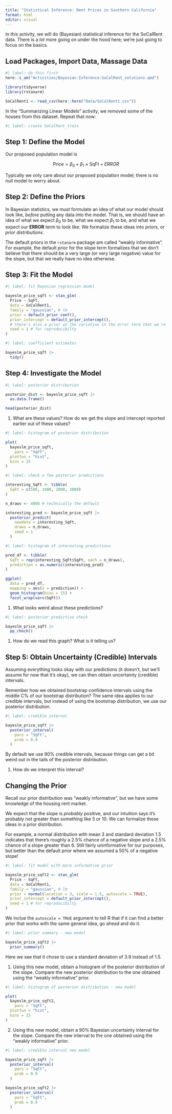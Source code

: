 ```yaml
---
title: "Statistical Inference: Rent Prices in Southern California"
format: html
editor: visual
---
```


In this activity, we will do (Bayesian) statistical inference for the SoCalRent data. There is a *lot* more going on under the hood here; we're just going to focus on the basics.

## Load Packages, Import Data, Massage Data

```r
#| label: do this first
here::i_am("Activities/Bayesian-Inference-SoCalRent_solutions.qmd")

library(tidyverse)
library(rstanarm)

SoCalRent1 <- read_csv(here::here("Data/SoCalRent1.csv"))
```

In the "Summarizing Linear Models" activity, we removed some of the houses from this dataset. Repeat that now:

```r
#| label: create SoCalRent_train


```

## Step 1: Define the Model

Our proposed population model is

$$
\text{Price} = \beta_0 + \beta_1 \times \text{SqFt} + ERROR
$$

Typically we only care about our proposed population model; there is no null model to worry about.

## Step 2: Define the Priors

In Bayesian statistics, we must formulate an idea of what our model should look like, *before* putting any data into the model. That is, we should have an idea of what we expect $\beta_0$ to be, what we expect $\beta_1$ to be, and what we expect our **ERROR** term to look like. We formalize these ideas into *priors*, or *prior distributions*.

The default priors in the `rstanarm` package are called "weakly informative". For example, the default prior for the slope term formalizes that we don't believe that there should be a very large (or very large negative) value for the slope, but that we really have no idea otherwise.

## Step 3: Fit the Model

```r
#| label: fit Bayesian regression model

bayeslm_price_sqft <- stan_glm(
  Price ~ SqFt,
  data = SoCalRent1,
  family = "gaussian", # lm
  prior = default_prior_coef(),
  prior_intercept = default_prior_intercept(),
  # there's also a prior on the variation in the error term that we're not including here
  seed = 1 # for reproducibilty
)

```

```r
#| label: coefficient estimates

bayeslm_price_sqft |>
  tidy()
```

## Step 4: Investigate the Model

```r
#| label: posterior distribution

posterior_dist <- bayeslm_price_sqft |>
  as.data.frame()

head(posterior_dist)

```

1. What are these values? How do we get the slope and intercept reported earlier out of these values?

```r
#| label: histogram of posterior distribution

plot(
  bayeslm_price_sqft,
    pars = "SqFt",
  plotfun = "hist",
  bins = 15
)
```

```r
#| label: check a few posterior predictions

interesting_SqFt <- tibble(
  SqFt = c(500, 1000, 2000, 3000)
)

n_draws <- 4000 # technically the default

interesting_pred <- bayeslm_price_sqft |>
  posterior_predict(
    newdata = interesting_SqFt,
    draws = n_draws,
    seed = 1
  )

```

```r
#| label: histogram of interesting predictions

pred_df <- tibble(
  SqFt = rep(interesting_SqFt$SqFt, each = n_draws),
  prediction = as.numeric(interesting_pred)
)

ggplot(
  data = pred_df,
  mapping = aes(x = prediction)) +
  geom_histogram(bins = 15) +
  facet_wrap(vars(SqFt))

```

1. What looks weird about these predictions?

```r
#| label: posterior predictive check

bayeslm_price_sqft |>
  pp_check()
```

1. How do we read this graph? What is it telling us?

## Step 5: Obtain Uncertainty (Credible) Intervals

Assuming everything looks okay with our predictions (it doesn't, but we'll assume for now that it's okay), we can then obtain uncertainty (credible) intervals.

Remember how we obtained bootstrap confidence intervals using the middle C% of our bootstrap distribution? The same idea applies to our credible intervals, but instead of using the bootstrap distribution, we use our posterior distribution.

```r
#| label: credible interval

bayeslm_price_sqft |>
  posterior_interval(
    pars = "SqFt",
    prob = 0.9
  )
```

By default we use 90% credible intervals, because things can get a bit weird out in the tails of the posterior distribution.

1. How do we interpret this interval?

## Changing the Prior

Recall our prior distribution was "weakly informative", but we have some knowledge of the housing rent market.

We expect that the slope is *probably* positive, and our intuition says it's probably not greater than something like 5 or 10. We can formalize these ideas in a prior distribution.

For example, a normal distribution with mean 3 and standard deviation 1.5 indicates that there's roughly a 2.5% chance of a negative slope and a 2.5% chance of a slope greater than 6. Still fairly uninformative for our purposes, but better than the default prior where we assumed a 50% of a negative slope!

```r
#| label: fit model with more informative prior

bayeslm_price_sqft2 <- stan_glm(
  Price ~ SqFt,
  data = SoCalRent1,
  family = "gaussian", # lm
  prior = normal(location = 3, scale = 1.5, autoscale = TRUE),
  prior_intercept = default_prior_intercept(),
  seed = 1 # for reproducibilty
)

```

We inclue the `autoscale = TRUE` argument to tell R that if it can find a better prior that works with the same general idea, go ahead and do it.

```r
#| label: prior summary - new model

bayeslm_price_sqft2 |>
  prior_summary()
```

Here we see that it chose to use a standard deviation of 3.9 instead of 1.5.

1. Using this new model, obtain a histogram of the posterior distribution of the slope. Compare the new posterior distribution to the one obtained using the "weakly informative" prior.

```r
#| label: histogram of posterior distribution - new model

plot(
  bayeslm_price_sqft2,
    pars = "SqFt",
  plotfun = "hist",
  bins = 15
)
```

2. Using this new model, obtain a 90% Bayesian uncertainty interval for the slope. Compare the new interval to the one obtained using the "weakly informative" prior.

```r
#| label: credible interval new model

bayeslm_price_sqft |>
  posterior_interval(
    pars = "SqFt",
    prob = 0.9
  )

bayeslm_price_sqft2 |>
  posterior_interval(
    pars = "SqFt",
    prob = 0.9
  )
```
